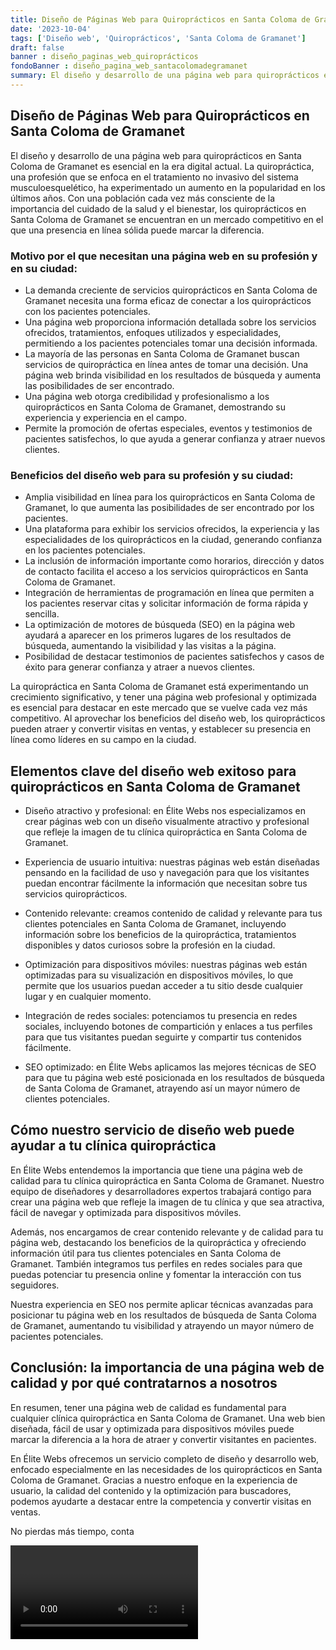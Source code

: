 ```yaml
---
title: Diseño de Páginas Web para Quiroprácticos en Santa Coloma de Gramanet
date: '2023-10-04'
tags: ['Diseño web', 'Quiroprácticos', 'Santa Coloma de Gramanet']
draft: false
banner : diseño_paginas_web_quiroprácticos
fondoBanner : diseño_pagina_web_santacolomadegramanet
summary: El diseño y desarrollo de una página web para quiroprácticos en Santa Coloma de Gramanet es esencial en la era digital actual. La quiropráctica, una profesión que se enfoca en el tratamiento no invasivo del sistema musculoesquelético, ha experimentado un aumento en la popularidad en los últimos años. Con una población cada vez más consciente de la importancia del cuidado de la salud y el bienestar, los quiroprácticos en Santa Coloma de Gramanet se encuentran en un mercado competitivo en el que una presencia en línea sólida puede marcar la diferencia.
---
```


## Diseño de Páginas Web para Quiroprácticos en Santa Coloma de Gramanet

El diseño y desarrollo de una página web para quiroprácticos en Santa Coloma de Gramanet es esencial en la era digital actual. La quiropráctica, una profesión que se enfoca en el tratamiento no invasivo del sistema musculoesquelético, ha experimentado un aumento en la popularidad en los últimos años. Con una población cada vez más consciente de la importancia del cuidado de la salud y el bienestar, los quiroprácticos en Santa Coloma de Gramanet se encuentran en un mercado competitivo en el que una presencia en línea sólida puede marcar la diferencia.

### Motivo por el que necesitan una página web en su profesión y en su ciudad:

- La demanda creciente de servicios quiroprácticos en Santa Coloma de Gramanet necesita una forma eficaz de conectar a los quiroprácticos con los pacientes potenciales.
- Una página web proporciona información detallada sobre los servicios ofrecidos, tratamientos, enfoques utilizados y especialidades, permitiendo a los pacientes potenciales tomar una decisión informada.
- La mayoría de las personas en Santa Coloma de Gramanet buscan servicios de quiropráctica en línea antes de tomar una decisión. Una página web brinda visibilidad en los resultados de búsqueda y aumenta las posibilidades de ser encontrado.
- Una página web otorga credibilidad y profesionalismo a los quiroprácticos en Santa Coloma de Gramanet, demostrando su experiencia y experiencia en el campo.
- Permite la promoción de ofertas especiales, eventos y testimonios de pacientes satisfechos, lo que ayuda a generar confianza y atraer nuevos clientes.

### Beneficios del diseño web para su profesión y su ciudad:

- Amplia visibilidad en línea para los quiroprácticos en Santa Coloma de Gramanet, lo que aumenta las posibilidades de ser encontrado por los pacientes.
- Una plataforma para exhibir los servicios ofrecidos, la experiencia y las especialidades de los quiroprácticos en la ciudad, generando confianza en los pacientes potenciales.
- La inclusión de información importante como horarios, dirección y datos de contacto facilita el acceso a los servicios quiroprácticos en Santa Coloma de Gramanet.
- Integración de herramientas de programación en línea que permiten a los pacientes reservar citas y solicitar información de forma rápida y sencilla.
- La optimización de motores de búsqueda (SEO) en la página web ayudará a aparecer en los primeros lugares de los resultados de búsqueda, aumentando la visibilidad y las visitas a la página.
- Posibilidad de destacar testimonios de pacientes satisfechos y casos de éxito para generar confianza y atraer a nuevos clientes.

La quiropráctica en Santa Coloma de Gramanet está experimentando un crecimiento significativo, y tener una página web profesional y optimizada es esencial para destacar en este mercado que se vuelve cada vez más competitivo. Al aprovechar los beneficios del diseño web, los quiroprácticos pueden atraer y convertir visitas en ventas, y establecer su presencia en línea como líderes en su campo en la ciudad.

<GifSeo />

<Cta />

## Elementos clave del diseño web exitoso para quiroprácticos en Santa Coloma de Gramanet

- Diseño atractivo y profesional: en Élite Webs nos especializamos en crear páginas web con un diseño visualmente atractivo y profesional que refleje la imagen de tu clínica quiropráctica en Santa Coloma de Gramanet.

- Experiencia de usuario intuitiva: nuestras páginas web están diseñadas pensando en la facilidad de uso y navegación para que los visitantes puedan encontrar fácilmente la información que necesitan sobre tus servicios quiroprácticos.

- Contenido relevante: creamos contenido de calidad y relevante para tus clientes potenciales en Santa Coloma de Gramanet, incluyendo información sobre los beneficios de la quiropráctica, tratamientos disponibles y datos curiosos sobre la profesión en la ciudad.

- Optimización para dispositivos móviles: nuestras páginas web están optimizadas para su visualización en dispositivos móviles, lo que permite que los usuarios puedan acceder a tu sitio desde cualquier lugar y en cualquier momento.

- Integración de redes sociales: potenciamos tu presencia en redes sociales, incluyendo botones de compartición y enlaces a tus perfiles para que tus visitantes puedan seguirte y compartir tus contenidos fácilmente.

- SEO optimizado: en Élite Webs aplicamos las mejores técnicas de SEO para que tu página web esté posicionada en los resultados de búsqueda de Santa Coloma de Gramanet, atrayendo así un mayor número de clientes potenciales.

## Cómo nuestro servicio de diseño web puede ayudar a tu clínica quiropráctica

En Élite Webs entendemos la importancia que tiene una página web de calidad para tu clínica quiropráctica en Santa Coloma de Gramanet. Nuestro equipo de diseñadores y desarrolladores expertos trabajará contigo para crear una página web que refleje la imagen de tu clínica y que sea atractiva, fácil de navegar y optimizada para dispositivos móviles.

Además, nos encargamos de crear contenido relevante y de calidad para tu página web, destacando los beneficios de la quiropráctica y ofreciendo información útil para tus clientes potenciales en Santa Coloma de Gramanet. También integramos tus perfiles en redes sociales para que puedas potenciar tu presencia online y fomentar la interacción con tus seguidores.

Nuestra experiencia en SEO nos permite aplicar técnicas avanzadas para posicionar tu página web en los resultados de búsqueda de Santa Coloma de Gramanet, aumentando tu visibilidad y atrayendo un mayor número de pacientes potenciales.

## Conclusión: la importancia de una página web de calidad y por qué contratarnos a nosotros

En resumen, tener una página web de calidad es fundamental para cualquier clínica quiropráctica en Santa Coloma de Gramanet. Una web bien diseñada, fácil de usar y optimizada para dispositivos móviles puede marcar la diferencia a la hora de atraer y convertir visitantes en pacientes.

En Élite Webs ofrecemos un servicio completo de diseño y desarrollo web, enfocado especialmente en las necesidades de los quiroprácticos en Santa Coloma de Gramanet. Gracias a nuestro enfoque en la experiencia de usuario, la calidad del contenido y la optimización para buscadores, podemos ayudarte a destacar entre la competencia y convertir visitas en ventas.

No pierdas más tiempo, conta

<Video />

<CtaBot job='Quiroprácticos' city='Santa Coloma de Gramanet'/>

<Gmaps query='Santa Coloma de Gramanet+españa+maps' />